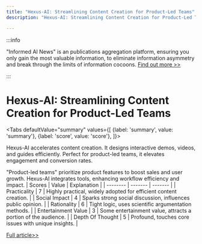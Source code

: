 ```yaml
---
title: "Hexus-AI: Streamlining Content Creation for Product-Led Teams"
description: "Hexus-AI: Streamlining Content Creation for Product-Led Teams"

---
```



:::info

"Informed AI News" is an publications aggregation platform, ensuring you only gain the most valuable information, to eliminate information asymmetry and break through the limits of information cocoons.  [Find out more >>](/)

:::

# Hexus-AI: Streamlining Content Creation for Product-Led Teams


<Tabs
	defaultValue="summary"
	values={[
	{label: 'summary', value: 'summary'},
	{label: 'score', value: 'score'},
]}>
<TabItem value="summary">


Hexus-AI accelerates content creation. It designs interactive demos, videos, and guides efficiently. Perfect for product-led teams, it elevates engagement and conversion rates.

"Product-led teams" prioritize product features to boost sales and user growth. Hexus-AI integrates tools, enhancing workflow efficiency and impact.
</TabItem>
<TabItem value="score">
	| Scores     | Value   | Explanation |
	| -------- | ------- | ------- |
	| Practicality  | 7    | Highly practical, widely adopted for efficient content creation.    |
	| Social Impact | 4     | Sparks strong social discussion, influences public opinion.    |
	| Rationality    | 6    | Tight logic, uses scientific argumentation methods.    |
	| Entertainment Value    | 3    | Some entertainment value, attracts a portion of the audience.    |
	| Depth Of Thought    | 5    | Profound, touches core issues with unique insights.    |
</TabItem>
</Tabs>

[Full article>>](https://www.producthunt.com/posts/hexus-ai)
